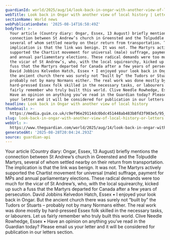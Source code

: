 ```yaml
---
guardianId: world/2025/aug/14/look-back-in-ongar-with-another-view-of-local-history
webTitle: Look back in Ongar with another view of local history | Letters
sectionName: World news
webPublicationDate: '2025-08-14T16:58:49Z'
bodyText: >-
  Your article (Country diary: Ongar, Essex, 13 August) briefly mentions the
  connection between St Andrew’s church in Greensted and the Tolpuddle Martyrs,
  several of whom settled nearby on their return from transportation. The
  implication is that the link was benign. It was not. The Martyrs actively
  supported the Chartist movement for universal (male) suffrage, payment for MPs
  and annual parliamentary elections. These radical demands were too much for
  the vicar of St Andrew’s, who, with the local squirearchy, kicked up such a
  fuss that the Martyrs departed for Canada after a few years of persecution.
  David Jobbins Kelvedon Hatch, Essex • I enjoyed your look back in Ongar. But
  the ancient church there was surely not “built by” the Tudors or Stuarts –
  probably not by many Normans either. The real work was done mostly by
  hard-pressed Essex folk skilled in the necessary tasks, or labourers. Let us
  fairly remember who truly built this world. Clive Needle Rowhedge, Essex •
  Have an opinion on anything you’ve read in the Guardian today? Please email us
  your letter and it will be considered for publication in our letters section.
headline: Look back in Ongar with another view of local history
thumbnail: >-
  https://media.guim.co.uk/c9ef96e29114dc0bdc451448ab483b8fd3f903e5/95_0_3392_2714/500.jpg
slug: look-back-in-ongar-with-another-view-of-local-history-or-letters
webUrl: >-
  https://www.theguardian.com/world/2025/aug/14/look-back-in-ongar-with-another-view-of-local-history
generatedAt: '2025-08-28T20:04:24.293Z'
source: guardian-api
---
```

Your article (Country diary: Ongar, Essex, 13 August) briefly mentions the connection between St Andrew’s church in Greensted and the Tolpuddle Martyrs, several of whom settled nearby on their return from transportation. The implication is that the link was benign. It was not. The Martyrs actively supported the Chartist movement for universal (male) suffrage, payment for MPs and annual parliamentary elections. These radical demands were too much for the vicar of St Andrew’s, who, with the local squirearchy, kicked up such a fuss that the Martyrs departed for Canada after a few years of persecution. David Jobbins Kelvedon Hatch, Essex • I enjoyed your look back in Ongar. But the ancient church there was surely not “built by” the Tudors or Stuarts – probably not by many Normans either. The real work was done mostly by hard-pressed Essex folk skilled in the necessary tasks, or labourers. Let us fairly remember who truly built this world. Clive Needle Rowhedge, Essex • Have an opinion on anything you’ve read in the Guardian today? Please email us your letter and it will be considered for publication in our letters section.

